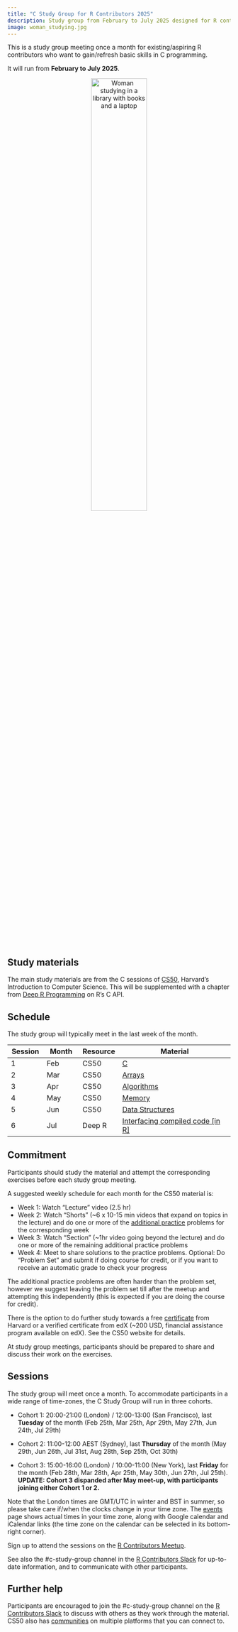 ```yaml
---
title: "C Study Group for R Contributors 2025"
description: Study group from February to July 2025 designed for R contributors to develop skills in C programming.
image: woman_studying.jpg
---
```


This is a study group meeting once a month for existing/aspiring R contributors who want to gain/refresh basic skills in C programming.

It will run from **February to July 2025**.

<center><img src="woman_studying.jpg" alt="Woman studying in a library with books and a laptop" width="50%"/></center>

## Study materials

The main study materials are from the C sessions of [CS50](https://cs50.harvard.edu/x/), Harvard's Introduction to Computer Science. This will be supplemented with a chapter from [Deep R Programming](https://deepr.gagolewski.com/chapter/310-compiled.html) on R's C API.

## Schedule

The study group will typically meet in the last week of the month.

| Session  | Month   | Resource | Material                                                                                   |
|------------|------------|------------|-------------------------------------|
| 1   | Feb | CS50     | [C](https://cs50.harvard.edu/x/2025/weeks/1/)                                              |
| 2   | Mar | CS50     | [Arrays](https://cs50.harvard.edu/x/2025/weeks/2/)                                         |
| 3   | Apr | CS50     | [Algorithms](https://cs50.harvard.edu/x/2025/weeks/3/)                                     |
| 4   | May | CS50     | [Memory](https://cs50.harvard.edu/x/2025/weeks/4/)                                         |
| 5   | Jun | CS50     | [Data Structures](https://cs50.harvard.edu/x/2025/weeks/5/)                                |
| 6   | Jul | Deep R   | [Interfacing compiled code [in R]](https://deepr.gagolewski.com/chapter/310-compiled.html) |

## Commitment

Participants should study the material and attempt the corresponding exercises before each study group meeting.

A suggested weekly schedule for each month for the CS50 material is:

-   Week 1: Watch "Lecture" video (2.5 hr)
-   Week 2: Watch "Shorts" (\~6 x 10-15 min videos that expand on topics in the lecture) and do one or more of the [additional practice](https://cs50.harvard.edu/x/2025/practice/) problems for the corresponding week
-   Week 3: Watch "Section" (~1hr video going beyond the lecture) and do one or more of the remaining additional practice problems
-   Week 4: Meet to share solutions to the practice problems. Optional: Do "Problem Set" and submit if doing course for credit, or if you want to receive an automatic grade to check your progress

The additional practice problems are often harder than the problem set, 
however we suggest leaving the problem set till after the meetup and attempting 
this independently (this is expected if you are doing the course for credit).

There is the option to do further study towards a free [certificate](https://cs50.harvard.edu/x/2025/certificate/) from Harvard or a verified certificate from edX (~200 USD, financial assistance program available on edX). See the CS50 website for details.

At study group meetings, participants should be prepared to share and discuss their work on the exercises.


## Sessions

The study group will meet once a month. 
To accommodate participants in a wide range of time-zones, the C Study Group will run in three cohorts. 

- Cohort 1: 20:00-21:00 (London) / 12:00-13:00 (San Francisco), last **Tuesday** of the month (Feb 25th, Mar 25th, Apr 29th, May 27th, Jun 24th, Jul 29th)

- Cohort 2: 11:00-12:00 AEST (Sydney), last **Thursday** of the month (May 29th, Jun 26th, Jul 31st, Aug 28th, Sep 25th, Oct 30th)

- Cohort 3: 15:00-16:00 (London) / 10:00-11:00 (New York), last **Friday** for the month (Feb 28th, Mar 28th, Apr 25th, May 30th, Jun 27th, Jul 25th). 
  **UPDATE: Cohort 3 dispanded after May meet-up, with participants joining either Cohort 1 or 2.**

Note that the London times are GMT/UTC in winter and BST in summer, so please take care if/when the clocks change in your time zone. The [events](/events) page shows actual times in your time zone, along with Google calendar and iCalendar links (the time zone on the calendar can be selected in its bottom-right corner).

Sign up to attend the sessions on the [R Contributors Meetup](https://www.meetup.com/r-contributors/events/).

See also the #c-study-group channel in the [R Contributors Slack](/slack) for up-to-date information, and to communicate with other participants. 

## Further help

Participants are encouraged to join the #c-study-group channel on the [R Contributors Slack](/slack) to discuss with others as they work through the material. CS50 also has [communities](https://cs50.harvard.edu/x/2025/communities/) on multiple platforms that you can connect to.
